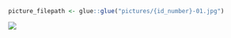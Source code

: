 
```r
picture_filepath <- glue::glue("pictures/{id_number}-01.jpg")
```

![](`r picture_filepath`)

